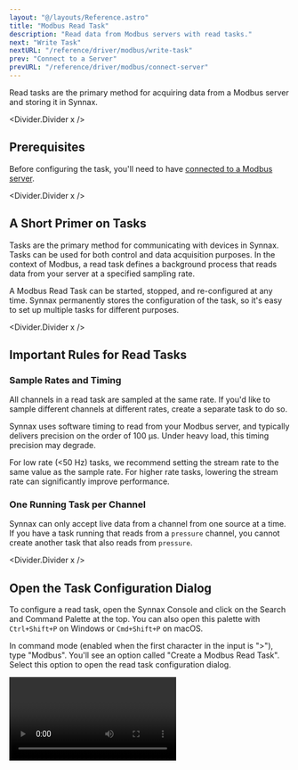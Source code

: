 ```yaml
---
layout: "@/layouts/Reference.astro"
title: "Modbus Read Task"
description: "Read data from Modbus servers with read tasks."
next: "Write Task"
nextURL: "/reference/driver/modbus/write-task"
prev: "Connect to a Server"
prevURL: "/reference/driver/modbus/connect-server"
---
```



Read tasks are the primary method for acquiring data from a Modbus server and storing it
in Synnax.

<Divider.Divider x />

## Prerequisites

Before configuring the task, you'll need to have
[connected to a Modbus server](/reference/driver/modbus/connect-server).

<Divider.Divider x />

## A Short Primer on Tasks

Tasks are the primary method for communicating with devices in Synnax. Tasks can be used
for both control and data acquisition purposes. In the context of Modbus, a read task
defines a background process that reads data from your server at a specified sampling
rate.

A Modbus Read Task can be started, stopped, and re-configured at any time. Synnax
permanently stores the configuration of the task, so it's easy to set up multiple tasks
for different purposes.

<Divider.Divider x />

## Important Rules for Read Tasks

### Sample Rates and Timing

All channels in a read task are sampled at the same rate. If you'd like to sample
different channels at different rates, create a separate task to do so.

Synnax uses software timing to read from your Modbus server, and typically delivers
precision on the order of 100 μs. Under heavy load, this timing precision may degrade.

For low rate (&lt;50 Hz) tasks, we recommend setting the stream rate to the same value
as the sample rate. For higher rate tasks, lowering the stream rate can significantly
improve performance.

### One Running Task per Channel

Synnax can only accept live data from a channel from one source at a time. If you have a
task running that reads from a `pressure` channel, you cannot create another task that
also reads from `pressure`.

<Divider.Divider x />

## Open the Task Configuration Dialog

To configure a read task, open the Synnax Console and click on the Search and Command
Palette at the top. You can also open this palette with `Ctrl+Shift+P` on Windows or
`Cmd+Shift+P` on macOS.

In command mode (enabled when the first character in the input is ">"), type "Modbus".
You'll see an option called "Create a Modbus Read Task". Select this option to open the
read task configuration dialog.

<Video client:only="react" id="device-drivers/modbus/read-task/open" />

You can also open the dialog by clicking in the top-right corner of the window and
selecting the add icon (<Icon.Add />), or opening the context menu on a Modbus server
from the Devices Toolbar.

<Divider.Divider x />

## Task Configuration Parameters

<Table>
  <thead>
    <tr>
      <th>Field</th>
      <th>Description</th>
    </tr>
  </thead>
  <tbody>
    <tr>
      <td>Name</td>
      <td>A name for your read task.</td>
    </tr>
    <tr>
      <td>Modbus Server</td>
      <td>Which Modbus server the task will read from.</td>
    </tr>
    <tr>
      <td>Auto Start </td>
      {<td>Start task data acquisition immediately on configuration.</td>}
    </tr>
    <tr>
      <td>Sample Rate</td>
      <td>How often, in Hz, Synnax polls data from the Modbus server.</td>
    </tr>
    <tr>
      <td>Stream Rate</td>
      {
        <td>
          How often, in Hz, Synnax streams data to the Synnax database. For example, if
          the sample rate is 10 Hz and the stream rate is 1 Hz, Synnax will collect 10
          samples before forwarding them to the database.
        </td>
      }
    </tr>
  </tbody>
</Table>

### Sample Rate vs. Stream Rate

There are two parameters to control the timing of the task: the sample rate and the
stream rate. The sample rate defines how often Synnax will poll the Modbus server for
new data, while the stream rate defines how often the task will stream data into Synnax.

For example, if you set the sample rate to 10 Hz and the stream rate to 1 Hz, Synnax
will poll the Modbus server every 100 ms, collect 10 samples, and then forward these
samples to the server.

For very low rate tasks (&lt;50 Hz), we recommend setting the stream rate to the same
value as the sample rate. For higher rate tasks, lowering the stream rate can
significantly improve performance. It's best to keep the stream rate below 50 Hz unless
you need to quickly process incoming data in real-time.

<Divider.Divider x />

## Modbus Register Types

Modbus supports four types of data storage areas, each with a specific purpose:

<Table>
  <thead>
    <tr>
      <th>Register Type</th>
      <th>Description</th>
      <th>Access</th>
      <th>Data Width</th>
    </tr>
  </thead>
  <tbody>
    <tr>
      <td>Coil</td>
      <td>
        Discrete outputs that can be read and written. Used for binary control signals.
      </td>
      <td>Read/Write</td>
      <td>1 bit (boolean)</td>
    </tr>
    <tr>
      <td>Discrete Input</td>
      <td>Discrete Inputs that can only be read. Used for binary sensor inputs.</td>
      <td>Read Only</td>
      <td>1 bit (boolean)</td>
    </tr>
    <tr>
      <td>Holding Register</td>
      <td>
        Analog outputs that can be read and written. Used for control values like
        setpoints.
      </td>
      <td>Read/Write</td>
      <td>16 bits (configurable data type)</td>
    </tr>
    <tr>
      <td>Input Register</td>
      <td>
        Analog inputs that can only be read. Used for sensor values like temperatures or
        pressures.
      </td>
      <td>Read Only</td>
      <td>16 bits (configurable data type)</td>
    </tr>
  </tbody>
</Table>

For read tasks, you can read from all four register types:

- **Coil Input** - Read binary outputs from coils
- **Discrete Input** - Read binary inputs
- **Holding Register Input** - Read analog output values
- **Input Register** - Read analog input values

<Divider.Divider x />

## Data Types for Registers

For Holding Registers and Input Registers, you can specify the data type for each
channel. Synnax supports the following data types:

<Table>
  <thead>
    <tr>
      <th>Data Type</th>
      <th>Description</th>
      <th>Size</th>
    </tr>
  </thead>
  <tbody>
    <tr>
      <td>`int16`</td>
      <td>16-bit signed integer</td>
      <td>1 register (2 bytes)</td>
    </tr>
    <tr>
      <td>`uint16`</td>
      <td>16-bit unsigned integer</td>
      <td>1 register (2 bytes)</td>
    </tr>
    <tr>
      <td>`int32`</td>
      <td>32-bit signed integer</td>
      <td>2 registers (4 bytes)</td>
    </tr>
    <tr>
      <td>`uint32`</td>
      <td>32-bit unsigned integer</td>
      <td>2 registers (4 bytes)</td>
    </tr>
    <tr>
      <td>`float32`</td>
      <td>32-bit IEEE 754 floating point</td>
      <td>2 registers (4 bytes)</td>
    </tr>
  </tbody>
</Table>

Coils and Discrete Inputs are always boolean values and do not require a data type
specification.

<Note.Note variant="info">
  For multi-register data types (`int32`, `uint32`, `float32`), make sure the byte and
  word ordering matches your server's configuration. Use the "Swap Bytes" and "Swap
  Words" settings in the device connection configuration if needed.
</Note.Note>

<Divider.Divider x />

## Adding Channels to a Task

To add a channel to a task, click the "Add Channel" button in the task configuration
dialog. For each channel, you'll need to specify:

1. **Register Type** - Select from Coil Input, Discrete Input, Holding Register Input,
   or Input Register
2. **Address** - The Modbus register address (e.g., 0, 100, 40001)
3. **Data Type** - For register types, select the data type (`int16`, `uint16`, `int32`,
   `uint32`, `float32`)
4. **Channel Name** - A descriptive name for the channel

You can enable or disable individual channels using the toggle button to the right of
each channel. This is useful for temporarily stopping data acquisition from specific
channels without removing them from the task.

<Video client:only="react" id="device-drivers/modbus/read-task/channels" />

<Divider.Divider x />

## Configuring the Task

Once you've added all your channels and configured the task parameters, click the
"Configure" button to save the task configuration. This will create Synnax channels for
each of your Modbus channels and prepare the task for execution.

After configuration, you can start and stop the task at any time. The task configuration
is permanently stored, so you can easily resume data acquisition later.

<Divider.Divider x />

## Stopping and Starting Tasks

To stop and start a task, you can open up the Tasks Toolbar on the left-hand side and
click play and pause. You can also click the play/pause icon in the bottom of the task
configuration window.

<Video client:only="react" id="device-drivers/modbus/read-task/start-stop" />
